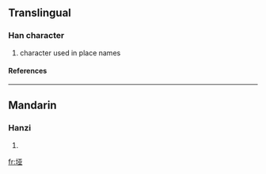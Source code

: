 {{see|埡}}

==Translingual==
===Han character===
{{Han char|rn=32|rad=土|as=06|sn=9|four=|canj=土一廿金 (GMTC)}}
# character used in place names
====References====
{{Han ref|kx=0228.291|hdz=10437.090|uh=57AD|ud=22445}}
----
==Mandarin==
===Hanzi===
{{cmn-hanzi|tra=埡|pin=[[wù]] (wu4)|wg=wu<sup>4</sup>}}
# {{defn|Mandarin}}

[[fr:垭]]